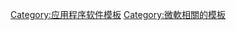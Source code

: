 {{Navbox
|name = Internet Explorer
|state = {{{state<includeonly>|autocollapse</includeonly>}}}
|title = [[File:Internet Explorer 10+11 logo.svg|15px]] [[Internet Explorer|<span style="color:#1ebbee;">Internet Explorer</span>]]
|bodyclass = hlist
|titlestyle = background:white;
|groupstyle = background:white;
|belowstyle = background:#eeeeee;

|group1 = {{tsl|en|Internet Explorer versions||版本}}
|list1 = {{Navbox subgroup

 |groupstyle = background:#eeeeee;
 |group1 = 主要版本
 |list1 =
* [[Internet Explorer 1|1]]
* [[Internet Explorer 2|2]]
* [[Internet Explorer 3|3]]
* [[Internet Explorer 4|4]]
* [[Internet Explorer 5|5]] 
* [[Internet Explorer 6|6]]
* [[Internet Explorer 7|7]]
* [[Internet Explorer 8|8]]
* [[Internet Explorer 9|9]]
* [[Internet Explorer 10|10]]
* [[Internet Explorer 11|11]]
 
|group2 = 其它版本
|list2 =
* [[Internet Explorer Mobile|Mobile]]
* [[Internet Explorer for Mac|Mac]]
* [[Internet Explorer for UNIX|UNIX]]
* [[Internet Explorer for Xbox|Xbox]]
* [[IEs4Linux]]
}}

|group2 = 概覽
|list2 =
* [[Internet Explorer歷史|歷史]]
* [[IE盒模型缺陷]]
* [[瀏覽器幫助對象]]（BHO）
* [[微软产品中的彩蛋#Internet Explorer彩蛋|彩蛋]]
* [[Internet_Explorer扩展|擴展]]
** {{tsl|en|List of Internet Explorer extensions|Internet_Explorer扩展列表|扩展列表}}
* [[移除Internet_Explorer|移除]]
* [[Internet Explorer shell|Shell]]

|group3 = 技術
|list3 =
* [[加速器 (Internet Explorer)|加速器]]
* [[ActiveX]]
* [[Dynamic HTML|DHTML]]
** [[HTML應用程式|HTA]]
** {{tsl|en|HTML Components|HTCS}}
* [[Favicon|favicon.ico]]
* {{tsl|en|HTML+TIME}}
* [[Index.dat]] 
* [[JScript]]
* [[MHTML]]
* [[MSXML]]
* {{tsl|en|Windows RSS Platform||RSS平台}}
* [[智慧標籤]]
* {{tsl|en|Temporary Internet Files|临时Internet文件}}
* [[矢量标记语言]]
* [[网页快讯]] 
* [[网络代理自动发现协议|WPAD]]
* [[XMLHTTP|XHR/XDomainRequest]]

|group4 = 軟件與引擎
|list4 =
* [[IEAK|Administration Kit]] 
* [[Internet Explorer开发人员工具|开发人员工具]]
* {{tsl|en|Integrated Windows Authentication|集成Windows身份验证}}
* [[Tasman]]
* [[Trident (排版引擎)|Trident]]
** [[Chakra (JScript引擎)|Chakra]]

|group5 = 實現
|list5 =
* {{tsl|en|Active Channel}}
* [[活动桌面]]
* {{tsl|en|ActiveMovie}}
* {{tsl|en|Channel Definition Format|频道定义格式}}（.cdf）
* {{tsl|en|Microsoft Comic Chat|Comic Chat/Chat 2.0}}
* {{tsl|en|DirectX Media}}
* [[Outlook Express|Internet邮件和新闻]]
* [[Microsoft Java虛擬機器]]（MSJVM）
* {{tsl|en|MSN Explorer}}
* {{tsl|en|MSN for Mac OS X}}
* {{tsl|en|Microsoft NetMeeting|NetMeeting}}
* {{tsl|en|NetShow}}
* [[Outlook Express]]
* {{tsl|en|Server gated cryptography|服务器网关加密}}（SGC）
* [[Spyglass]] 
* {{tsl|en|Windows Address Book|Windows通讯录}}
* [[Windows桌面更新]]

|group6 = 人物
|list6 =
* [[坦塔克·塞里克]]
* [[托馬斯·里爾登]]
* [[迪安·哈查莫維奇]]
* {{link-en|斯科特·艾薩克斯|Scott Isaacs}}
* [[蓝泽祈]]

|group7 = 事件
|list7 =
* [[浏览器大战#第一輪|第一輪瀏覽器大戰]]
* [[浏览器大战#第二輪大戰|第二輪瀏覽器大戰]]
* [[合众国诉微软案]]
* {{tsl|en|Download.ject}}
* {{tsl|en|Eolas#Patents|Eolas与微软}}
* [[Microsoft Java虛擬機器|Sun与微软]]

|group8 = 相關
|list8 =
* [[對Internet Explorer的批評]]
* [[IE Only]]
* [[Microsoft Edge|Edge]]

|below =
*{{icon|category}} [[:Category:Internet Explorer|分類]]
*{{icon|commons}} [[:commons:Category:Internet Explorer|共享資源]]
*{{Portal-inline|微软|size=tiny}}
*{{Portal-inline|互联网|size=tiny}}
}}<noinclude>
{{documentation|Template:Microsoft/doc}}
[[Category:应用程序软件模板]]
[[Category:微軟相關的模板]]
</noinclude>